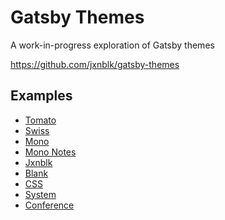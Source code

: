 

# Gatsby Themes

A work-in-progress exploration of Gatsby themes

https://github.com/jxnblk/gatsby-themes

## Examples

- [Tomato](/examples/tomato-blog)
- [Swiss](/examples/swiss-blog)
- [Mono](/examples/mono-blog)
- [Mono Notes](/examples/mono-notes)
- [Jxnblk](/examples/jxnblk-blog)
- [Blank](/examples/blank)
- [CSS](/examples/css)
- [System](/examples/system)
- [Conference](/examples/conference-styled)

[theme ui]: https://theme-ui.com
[mdx]: https://mdxjs.com
[emotion]: https://emotion.sh
[styled system]: https://styled-system.com
